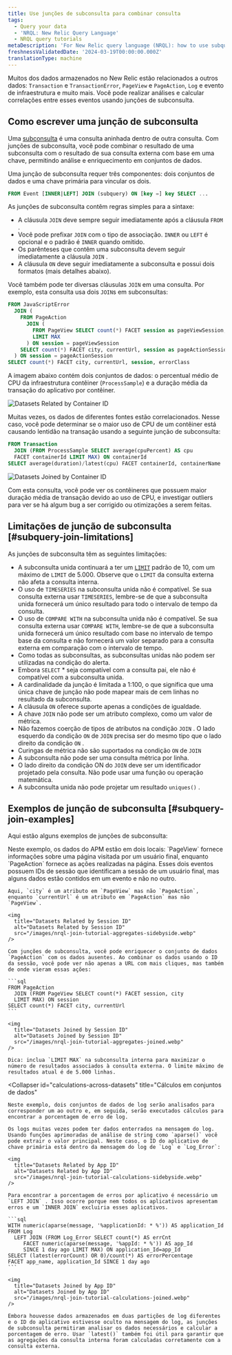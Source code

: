 ```yaml
---
title: Use junções de subconsulta para combinar consulta
tags:
  - Query your data
  - 'NRQL: New Relic Query Language'
  - NRQL query tutorials
metaDescription: 'For New Relic query language (NRQL): how to use subquery joins.'
freshnessValidatedDate: '2024-03-19T00:00:00.000Z'
translationType: machine
---
```


Muitos dos dados armazenados no New Relic estão relacionados a outros dados: `Transaction` e `TransactionError`, `PageView` e `PageAction`, `Log` e evento de infraestrutura e muito mais. Você pode realizar análises e calcular correlações entre esses eventos usando junções de subconsulta.

## Como escrever uma junção de subconsulta

Uma [subconsulta](/docs/query-your-data/nrql-new-relic-query-language/get-started/subqueries-in-nrql) é uma consulta aninhada dentro de outra consulta. Com junções de subconsulta, você pode combinar o resultado de uma subconsulta com o resultado de sua consulta externa com base em uma chave, permitindo análise e enriquecimento em conjuntos de dados.

Uma junção de subconsulta requer três componentes: dois conjuntos de dados e uma chave primária para vincular os dois.

```sql
FROM Event [INNER|LEFT] JOIN (subquery) ON [key =] key SELECT ...
```

As junções de subconsulta contêm regras simples para a sintaxe:

* A cláusula `JOIN` deve sempre seguir imediatamente após a cláusula `FROM` .
* Você pode prefixar `JOIN` com o tipo de associação. `INNER` ou `LEFT` é opcional e o padrão é `INNER` quando omitido.
* Os parênteses que contêm uma subconsulta devem seguir imediatamente a cláusula `JOIN` .
* A cláusula `ON` deve seguir imediatamente a subconsulta e possui dois formatos (mais detalhes abaixo).

Você também pode ter diversas cláusulas `JOIN` em uma consulta. Por exemplo, esta consulta usa dois `JOIN`s em subconsultas:

```sql
FROM JavaScriptError
  JOIN (
    FROM PageAction
      JOIN (
        FROM PageView SELECT count(*) FACET session as pageViewSession, city
        LIMIT MAX
      ) ON session = pageViewSession
    SELECT count(*) FACET city, currentUrl, session as pageActionSession
  ) ON session = pageActionSession
SELECT count(*) FACET city, currentUrl, session, errorClass
```

A imagem abaixo contém dois conjuntos de dados: o percentual médio de CPU da infraestrutura contêiner (`ProcessSample`) e a duração média da transação do aplicativo por contêiner.

<img
  title="Datasets related by container ID"
  alt="Datasets Related by Container ID"
  src="/images/nrql-join-tutorial-rows-sidebyside.webp"
/>

Muitas vezes, os dados de diferentes fontes estão correlacionados. Nesse caso, você pode determinar se o maior uso de CPU de um contêiner está causando lentidão na transação usando a seguinte junção de subconsulta:

```sql
FROM Transaction
  JOIN (FROM ProcessSample SELECT average(cpuPercent) AS cpu
  FACET containerId LIMIT MAX) ON containerId
SELECT average(duration)/latest(cpu) FACET containerId, containerName
```

<img
  title="Datasets Joined by Container ID"
  alt="Datasets Joined by Container ID"
  src="/images/nrql-join-tutorial-rows-joined.webp"
/>

Com esta consulta, você pode ver os contêineres que possuem maior duração média de transação devido ao uso de CPU, e investigar outliers para ver se há algum bug a ser corrigido ou otimizações a serem feitas.

## Limitações de junção de subconsulta [#subquery-join-limitations]

As junções de subconsulta têm as seguintes limitações:

* A subconsulta unida continuará a ter um [`LIMIT`](#sel-limit) padrão de 10, com um máximo de `LIMIT` de 5.000. Observe que o `LIMIT` da consulta externa não afeta a consulta interna.
* O uso de `TIMESERIES` na subconsulta unida não é compatível. Se sua consulta externa usar `TIMESERIES`, lembre-se de que a subconsulta unida fornecerá um único resultado para todo o intervalo de tempo da consulta.
* O uso de `COMPARE WITH` na subconsulta unida não é compatível. Se sua consulta externa usar `COMPARE WITH`, lembre-se de que a subconsulta unida fornecerá um único resultado com base no intervalo de tempo base da consulta e não fornecerá um valor separado para a consulta externa em comparação com o intervalo de tempo.
* Como todas as subconsultas, as subconsultas unidas não podem ser utilizadas na condição do alerta.
* Embora `SELECT` \* seja compatível com a consulta pai, ele não é compatível com a subconsulta unida.
* A cardinalidade da junção é limitada a 1:100, o que significa que uma única chave de junção não pode mapear mais de cem linhas no resultado da subconsulta.
* A cláusula `ON` oferece suporte apenas a condições de igualdade.
* A chave `JOIN` não pode ser um atributo complexo, como um valor de métrica.
* Não fazemos coerção de tipos de atributos na condição `JOIN` . O lado esquerdo da condição `ON` de `JOIN` precisa ser do mesmo tipo que o lado direito da condição `ON` .
* Curingas de métrica não são suportados na condição `ON` de `JOIN`
* A subconsulta não pode ser uma consulta métrica por linha.
* O lado direito da condição ON do `JOIN` deve ser um identificador projetado pela consulta. Não pode usar uma função ou operação matemática.
* A subconsulta unida não pode projetar um resultado `uniques()` .

## Exemplos de junção de subconsulta [#subquery-join-examples]

Aqui estão alguns exemplos de junções de subconsulta:

<CollapserGroup>
  <Collapser
    id="add-missing-data"
    title="Adicionar dados ausentes"
  >
    Neste exemplo, os dados do APM estão em dois locais: `PageView` fornece informações sobre uma página visitada por um usuário final, enquanto `PageAction` fornece as ações realizadas na página. Esses dois eventos possuem IDs de sessão que identificam a sessão de um usuário final, mas alguns dados estão contidos em um evento e não no outro.

    Aqui, `city` é um atributo em `PageView` mas não `PageAction`, enquanto `currentUrl` é um atributo em `PageAction` mas não `PageView`.

    <img
      title="Datasets Related by Session ID"
      alt="Datasets Related by Session ID"
      src="/images/nrql-join-tutorial-aggregates-sidebyside.webp"
    />

    Com junções de subconsulta, você pode enriquecer o conjunto de dados `PageAction` com os dados ausentes. Ao combinar os dados usando o ID da sessão, você pode ver não apenas a URL com mais cliques, mas também de onde vieram essas ações:

    ```sql
    FROM PageAction
      JOIN (FROM PageView SELECT count(*) FACET session, city
      LIMIT MAX) ON session
    SELECT count(*) FACET city, currentUrl
    ```

    <img
      title="Datasets Joined by Session ID"
      alt="Datasets Joined by Session ID"
      src="/images/nrql-join-tutorial-aggregates-joined.webp"
    />

    Dica: inclua `LIMIT MAX` na subconsulta interna para maximizar o número de resultados associados à consulta externa. O limite máximo de resultados atual é de 5.000 linhas.
  </Collapser>

  <Collapser
    id="calculations-across-datasets"
    title="Cálculos em conjuntos de dados"
  >
    Neste exemplo, dois conjuntos de dados de log serão analisados para corresponder um ao outro e, em seguida, serão executados cálculos para encontrar a porcentagem de erro de log.

    Os logs muitas vezes podem ter dados enterrados na mensagem do log. Usando funções aprimoradas de análise de string como `aparse()` você pode extrair o valor principal. Neste caso, o ID do aplicativo de chave primária está dentro da mensagem do log de `Log` e `Log_Error`:

    <img
      title="Datasets Related by App ID"
      alt="Datasets Related by App ID"
      src="/images/nrql-join-tutorial-calculations-sidebyside.webp"
    />

    Para encontrar a porcentagem de erros por aplicativo é necessário um `LEFT JOIN` . Isso ocorre porque nem todos os aplicativos apresentam erros e um `INNER JOIN` excluiria esses aplicativos.

    ```sql
    WITH numeric(aparse(message, '%applicationId: * %')) AS application_Id
    FROM Log
      LEFT JOIN (FROM Log_Error SELECT count(*) AS errCnt
         FACET numeric(aparse(message, '%appId: * %')) AS app_Id
         SINCE 1 day ago LIMIT MAX) ON application_Id=app_Id
    SELECT (latest(errorCount) OR 0)/count(*) AS errorPercentage
    FACET app_name, application_Id SINCE 1 day ago
    ```

    <img
      title="Datasets Joined by App ID"
      alt="Datasets Joined by App ID"
      src="/images/nrql-join-tutorial-calculations-joined.webp"
    />

    Embora houvesse dados armazenados em duas partições de log diferentes e o ID do aplicativo estivesse oculto na mensagem do log, as junções de subconsulta permitiram analisar os dados necessários e calcular a porcentagem de erro. Usar `latest()` também foi útil para garantir que as agregações da consulta interna foram calculadas corretamente com a consulta externa.
  </Collapser>
</CollapserGroup>
